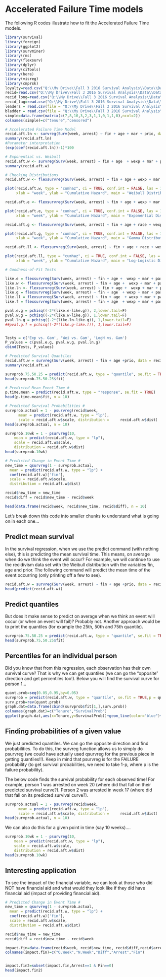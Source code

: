 # Accelerated Failure Time models

The following R codes illustrate how to fit the Accelerated Failure Time models.

```r
library(survival)
library(foreign)
library(ggplot2)
library(survminer)
library(rms)
library(flexsurv)
library(dplyr)
library(ciTools)
library(here)
library(visreg)
library(cmprsk)
loyalty=read.csv("Q:\\My Drive\\Fall 3 2016 Survival Analysis\\Data\\Data_R\\loyalty.csv",header=T)
recid=read.csv("Q:\\My Drive\\Fall 3 2016 Survival Analysis\\Data\\Data_R\\recid.csv",header=T)
recid_long=read.csv("Q:\\My Drive\\Fall 3 2016 Survival Analysis\\Data\\Data_R\\recid_long.csv",header=T)
recid_lag=read.csv("Q:\\My Drive\\Fall 3 2016 Survival Analysis\\Data\\Data_R\\recid_lag.csv",header=T)
leaders = read.csv(file = "Q:\\My Drive\\Fall 3 2016 Survival Analysis\\Data\\Data_R\\leaders.csv", header = TRUE)
bladder = read.csv(file = "Q:\\My Drive\\Fall 3 2016 Survival Analysis\\Data\\Data_R\\bladder.csv", header = TRUE)
simple=data.frame(matrix(c(7,8,10,3,2,3,1,1,0,1,1,0),ncol=2))
colnames(simple)=c("tenure","censored")

```


```r

# Accelerated Failure Time Model 
recid.aft.ln <- survreg(Surv(week, arrest) ~ fin + age + mar + prio, data = recid, dist = 'lognormal')
summary(recid.aft.ln)
#Parameter interpretation
(exp(coef(recid.aft.ln))-1)*100

# Exponential vs. Weibull 
recid.aft.w <- survreg(Surv(week, arrest) ~ fin + age  + wexp + mar + paro + prio, data = recid, dist = 'weibull')
summary(recid.aft.w)

# Checking Distributions 
recid.aft.w <- flexsurvreg(Surv(week, arrest) ~ fin + age + wexp + mar + paro + prio, data = recid, dist = "weibull")

plot(recid.aft.w, type = "cumhaz", ci = TRUE, conf.int = FALSE, las = 1, bty = "n",
     xlab = "week", ylab = "Cumulative Hazard", main = "Weibull Distribution")

recid.aft.e <- flexsurvreg(Surv(week, arrest) ~ fin + age + wexp + mar + paro + prio, data = recid, dist = "exp")

plot(recid.aft.e, type = "cumhaz", ci = TRUE, conf.int = FALSE, las = 1, bty = "n",
     xlab = "week", ylab = "Cumulative Hazard", main = "Exponential Distribution")

recid.aft.g <- flexsurvreg(Surv(week, arrest) ~ fin + age + race + wexp + mar + paro + prio, data = recid, dist = "gamma")

plot(recid.aft.g, type = "cumhaz", ci = TRUE, conf.int = FALSE, las = 1, bty = "n",
     xlab = "week", ylab = "Cumulative Hazard", main = "Gamma Distribution")

recid.aft.ll <- flexsurvreg(Surv(week, arrest) ~ fin + age + race + wexp + mar + paro + prio, data = recid, dist = "llogis")

plot(recid.aft.ll, type = "cumhaz", ci = TRUE, conf.int = FALSE, las = 1, bty = "n",
     xlab = "week", ylab = "Cumulative Hazard", main = "Log-Logistic Distribution")

# Goodness-of-Fit Tests 

like.e = flexsurvreg(Surv(week, arrest) ~ fin + age +  wexp + mar + paro + prio, data = recid, dist = "exp")$loglik
like.w <- flexsurvreg(Surv(week, arrest) ~ fin + age +  wexp + mar + paro + prio, data = recid, dist = "weibull")$loglik
like.ln <- flexsurvreg(Surv(week, arrest) ~ fin + age +  wexp + mar + paro + prio, data = recid, dist = "lnorm")$loglik
like.g = flexsurvreg(Surv(week, arrest) ~ fin + age  + wexp + mar + paro + prio, data = recid, dist = "gamma")$loglik
like.ll = flexsurvreg(Surv(week, arrest) ~ fin + age  + wexp + mar + paro + prio, data = recid, dist = "llogis")$loglik
like.f = flexsurvreg(Surv(week, arrest) ~ fin + age  + wexp + mar + paro + prio, data = recid, dist = "genf")$loglik

pval.e.g = pchisq((-2*(like.e-like.g)), 2,lower.tail=F)
pval.w.g = pchisq((-2*(like.w-like.g)), 1,lower.tail=F)
pval.ln.g = pchisq((-2*(like.ln-like.g)), 1,lower.tail=F)
##pval.g.f = pchisq((-2*(like.g-like.f)), 1,lower.tail=F)


Tests = c('Exp vs. Gam', 'Wei vs. Gam', 'LogN vs. Gam')
P_values = c(pval.e.g, pval.w.g, pval.ln.g)
cbind(Tests, P_values)

# Predicted Survival Quantiles 
recid.aft.w = survreg(Surv(week, arrest) ~ fin + age +prio, data = recid, dist = 'weibull')
summary(recid.aft.w)

survprob.75.50.25 = predict(recid.aft.w, type = "quantile", se.fit = TRUE,p = c(0.25, 0.5, 0.75))
head(survprob.75.50.25$fit)

# Predicted Mean Event Time #
p.time.mean = predict(recid.aft.w, type = "response", se.fit = TRUE)
head(p.time.mean$fit, n = 10)

# Predicted Survival Probabilities #
survprob.actual = 1 - psurvreg(recid$week,
      mean = predict(recid.aft.w, type = "lp"),
      scale = recid.aft.w$scale, distribution =     recid.aft.w$dist)
head(survprob.actual, n = 10)

survprob.10wk = 1 - psurvreg(10,
    mean = predict(recid.aft.w, type = "lp"),
    scale = recid.aft.w$scale,
    distribution = recid.aft.w$dist)
head(survprob.10wk)

# Predicted Change in Event Time #
new_time = qsurvreg(1 - survprob.actual,
  mean = predict(recid.aft.w, type = "lp") +
  coef(recid.aft.w)['fin'],
  scale = recid.aft.w$scale,
  distribution = recid.aft.w$dist)

recid$new_time = new_time
recid$diff = recid$new_time - recid$week

head(data.frame(recid$week, recid$new_time, recid$diff), n = 10)


```

Let's break down this code into smaller chunks to understand what is going on in each one...

## Predict mean survival
In the survival regression, when we use the predict command (with nothing else), this is predicting the mean survival time.  This means, on average when do we think the event will occur?  For example, we will continue to use the recidivism data set with the Weibull distribution with the variables fin, age and prior.  The following command will predict the mean time of the event occurring (only printing off a few to see).
```r

recid.aft.w = survreg(Surv(week, arrest) ~ fin + age +prio, data = recid, dist = 'weibull')
head(predict(recid.aft.w))

```

## Predict quantiles
But does it make sense to predict on average when we think an event will occur (or when an event will fail)? Probably not.  Another approach would be to print the quantiles (for example the 25th, 50th and 75th quantile).

```r

survprob.75.50.25 = predict(recid.aft.w, type = "quantile", se.fit = TRUE,p = c(0.25, 0.5, 0.75))
head(survprob.75.50.25$fit)
```

## Percentiles for an individual person
Did you know that from this regression, each observation has their own survival curve?  That is why we can get quantiles (we can go the "opposite" direction and get percentiles too!).  Below you will find the survival curve for person 1...

```r

quant.prob=seq(0.05,0.95,by=0.05)
survprob = predict(recid.aft.w, type = "quantile", se.fit = TRUE,p = quant.prob)
surv.prob=rev(quant.prob)
graph.dat=data.frame(cbind(survprob$fit[1,],surv.prob))
colnames(graph.dat)=c("Tenure","SurvivalProb")
ggplot(graph.dat,aes(x=Tenure,y=SurvivalProb))+geom_line(color="blue")+labs(title="Survival Curve for Person 1",x="Tenure",y="Survival Probability")


```

## Finding probabilities of a given value

We just predicted quantiles.  We can go the opposite direction and find probabilities.  To do this, the survreg function allows us to simply do psurvreg (we could have actually used qsurvreg for the previous piece in getting quantiles!!).  Keep in mind that psurvreg is for the FAILURE probability (to get survival probabilities, we need to take 1-p, where p is the failure probability).

The below code finds the survival probability for each observed time!  For example, person 1 was arrested on week 20 (where did that fall on their predicted survival curve?). Person 2 was arrested in week 17 (where did that fall on its predicted survival curve?).

```r
survprob.actual = 1 - psurvreg(recid$week,
      mean = predict(recid.aft.w, type = "lp"),
      scale = recid.aft.w$scale, distribution =     recid.aft.w$dist)
head(survprob.actual, n = 10)


```

We can also do this for a given point in time (say 10 weeks)....

```r
survprob.10wk = 1 - psurvreg(10,
    mean = predict(recid.aft.w, type = "lp"),
    scale = recid.aft.w$scale,
    distribution = recid.aft.w$dist)
head(survprob.10wk)

```

## Interesting application 
To see the impact of the financial variable, we can look at those who did NOT have financial aid and what would they look like if they did have financial aid (impact of providing financial aid).

```r
# Predicted Change in Event Time #
new_time = qsurvreg(1 - survprob.actual,
  mean = predict(recid.aft.w, type = "lp") +
  coef(recid.aft.w)['fin'],
  scale = recid.aft.w$scale,
  distribution = recid.aft.w$dist)

recid$new_time = new_time
recid$diff = recid$new_time - recid$week

impact.fin=data.frame(recid$week, recid$new_time, recid$diff,recid$arrest,recid$fin)
colnames(impact.fin)=c("O.Week","N.Week","Diff","Arrest","Fin")


impact.fin2=subset(impact.fin,Arrest==1 & Fin==0)
head(impact.fin2)

```
